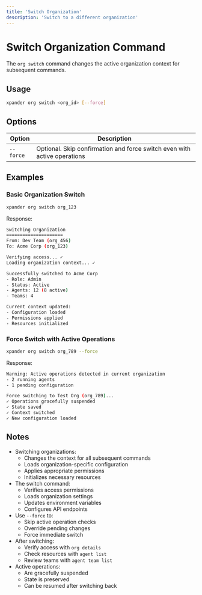 ```yaml
---
title: 'Switch Organization'
description: 'Switch to a different organization'
---
```


# Switch Organization Command

The `org switch` command changes the active organization context for subsequent commands.

## Usage

```bash
xpander org switch <org_id> [--force]
```

## Options

| Option | Description |
| --- | --- |
| `--force` | Optional. Skip confirmation and force switch even with active operations |

## Examples

### Basic Organization Switch

```bash
xpander org switch org_123
```

Response:
```bash
Switching Organization
=====================
From: Dev Team (org_456)
To: Acme Corp (org_123)

Verifying access... ✓
Loading organization context... ✓

Successfully switched to Acme Corp
- Role: Admin
- Status: Active
- Agents: 12 (8 active)
- Teams: 4

Current context updated:
- Configuration loaded
- Permissions applied
- Resources initialized
```

### Force Switch with Active Operations

```bash
xpander org switch org_789 --force
```

Response:
```bash
Warning: Active operations detected in current organization
- 2 running agents
- 1 pending configuration

Force switching to Test Org (org_789)...
✓ Operations gracefully suspended
✓ State saved
✓ Context switched
✓ New configuration loaded
```

## Notes

- Switching organizations:
  - Changes the context for all subsequent commands
  - Loads organization-specific configuration
  - Applies appropriate permissions
  - Initializes necessary resources
- The switch command:
  - Verifies access permissions
  - Loads organization settings
  - Updates environment variables
  - Configures API endpoints
- Use `--force` to:
  - Skip active operation checks
  - Override pending changes
  - Force immediate switch
- After switching:
  - Verify access with `org details`
  - Check resources with `agent list`
  - Review teams with `agent team list`
- Active operations:
  - Are gracefully suspended
  - State is preserved
  - Can be resumed after switching back 